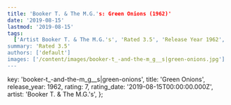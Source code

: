 ```yaml
---
title: 'Booker T. & The M.G.'s: Green Onions (1962)'
date: '2019-08-15'
lastmod: '2019-08-15'
tags:
  ['Artist Booker T. & The M.G.'s', 'Rated 3.5', 'Release Year 1962', 'Release Decade 1960']
summary: 'Rated 3.5'
authors: ['default']
images: ['/content/images/booker-t_-and-the-m_g__s|green-onions.jpg']
---
```


  key: 'booker-t_-and-the-m_g__s|green-onions',
  title: 'Green Onions',
  release_year: 1962,
  rating: 7,
  rating_date: '2019-08-15T00:00:00.000Z',
  artist: 'Booker T. & The M.G.'s',
};

<MusicRating data={data} />
